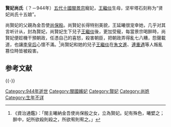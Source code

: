 {{refimprove|time=2014-06-18T14:04:41+00:00}}
'''賢妃尚氏'''（？－944年）[[五代十國|五代十國]][[閩景宗|閩景宗]]寵妃，[[王繼倓|王繼倓]]生母，坚牢塔石刻称为“贤妃尚氏十五娘”。

尚賢妃的父親為金吾使[[尚保殷|尚保殷]]。尚賢妃长得特别美貌，王延曦很宠幸她，几乎对其言听计从，封為賢妃，尚賢妃生下兒子[[王繼倓|王繼倓]]後，更加受寵，每當景宗喝醉時，尚賢妃便趁機干預朝政，任憑自己的喜怒，殺害朝臣，把朝政弄得亂七八糟，怨聲載道，也讓[[李皇后_(王延羲)|李皇后]]心懷不滿。<ref>《資治通鑑》：「閩主曦納金吾使尚保殷之女，立為賢妃。妃有殊色，曦嬖之；醉中，妃所欲殺則殺之，所欲宥則宥之。」</ref>尚賢妃和她的兒子[[王繼倓|王繼倓]]在[[朱文進|朱文進]]、[[連重遇|連重遇]]等人叛亂篡位時皆被殺害。

== 参考文献 ==
{{Reflist}}

{{-}}
{{閩國}}

[[Category:944年逝世|Category:944年逝世]]
[[Category:閩國嬪妃|Category:閩國嬪妃]]
[[Category:賢妃|Category:賢妃]]
[[Category:尚姓|Category:尚姓]]
[[Category:生年不详|Category:生年不详]]